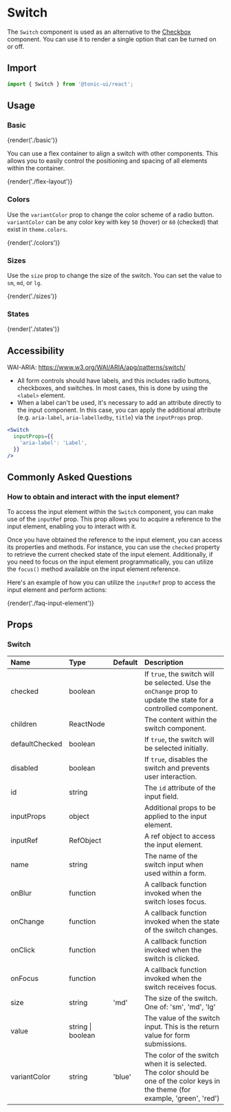 # Switch

The `Switch` component is used as an alternative to the [Checkbox](checkbox) component. You can use it to render a single option that can be turned on or off.

## Import

```js
import { Switch } from '@tonic-ui/react';
```

## Usage

### Basic

{render('./basic')}

You can use a flex container to align a switch with other components. This allows you to easily control the positioning and spacing of all elements within the container.

{render('./flex-layout')}

### Colors

Use the `variantColor` prop to change the color scheme of a radio button. `variantColor` can be any color key with key `50` (hover) or `60` (checked) that exist in `theme.colors`.

{render('./colors')}

### Sizes

Use the `size` prop to change the size of the switch. You can set the value to `sm`, `md`, or `lg`.

{render('./sizes')}

### States

{render('./states')}

## Accessibility

WAI-ARIA: https://www.w3.org/WAI/ARIA/apg/patterns/switch/

* All form controls should have labels, and this includes radio buttons, checkboxes, and switches. In most cases, this is done by using the `<label>` element.
* When a label can't be used, it's necessary to add an attribute directly to the input component. In this case, you can apply the additional attribute (e.g. `aria-label`, `aria-labelledby`, `title`) via the `inputProps` prop.

```jsx disabled
<Switch
  inputProps={{
    'aria-label': 'Label',
  }}
/>
```

## Commonly Asked Questions

### How to obtain and interact with the input element?

To access the input element within the `Switch` component, you can make use of the `inputRef` prop. This prop allows you to acquire a reference to the input element, enabling you to interact with it.

Once you have obtained the reference to the input element, you can access its properties and methods. For instance, you can use the `checked` property to retrieve the current checked state of the input element. Additionally, if you need to focus on the input element programmatically, you can utilize the `focus()` method available on the input element reference.

Here's an example of how you can utilize the `inputRef` prop to access the input element and perform actions:

{render('./faq-input-element')}

## Props

### Switch

| Name | Type | Default | Description |
| :--- | :--- | :------ | :---------- |
| checked | boolean | | If `true`, the switch will be selected. Use the `onChange` prop to update the state for a controlled component. |
| children | ReactNode | | The content within the switch component. |
| defaultChecked | boolean | | If `true`, the switch will be selected initially. |
| disabled | boolean | | If `true`, disables the switch and prevents user interaction. |
| id | string | | The `id` attribute of the input field.  |
| inputProps | object | | Additional props to be applied to the input element. |
| inputRef | RefObject | | A ref object to access the input element. |
| name | string | | The name of the switch input when used within a form. |
| onBlur | function | | A callback function invoked when the switch loses focus. |
| onChange | function | | A callback function invoked when the state of the switch changes. |
| onClick | function | | A callback function invoked when the switch is clicked. |
| onFocus | function | | A callback function invoked when the switch receives focus. |
| size | string | 'md' | The size of the switch. One of: 'sm', 'md', 'lg' |
| value | string \| boolean | | The value of the switch input. This is the return value for form submissions. |
| variantColor | string | 'blue' | The color of the switch when it is selected. The color should be one of the color keys in the theme (for example, 'green', 'red') |
